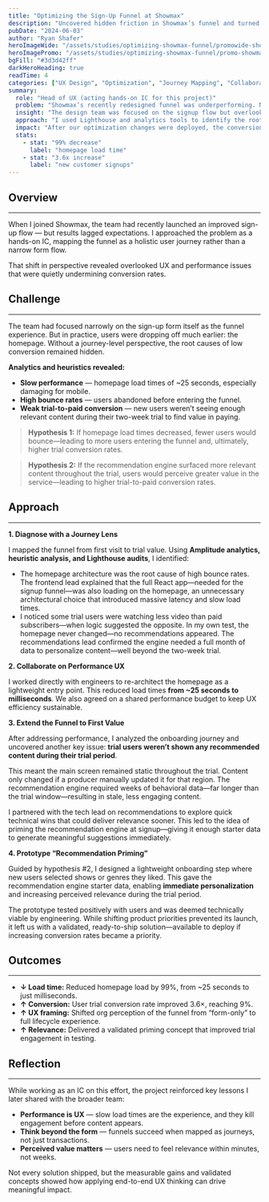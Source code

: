 ```yaml
---
title: "Optimizing the Sign-Up Funnel at Showmax"
description: "Uncovered hidden friction in Showmax’s funnel and turned a failing sign-up flow into a 3x conversion success."
pubDate: "2024-06-03"
author: "Ryan Shafer"
heroImageWide: "/assets/studies/optimizing-showmax-funnel/promowide-showmax-funnel.webp"
heroImagePromo: "/assets/studies/optimizing-showmax-funnel/promo-showmax-funnel.webp"
bgFill: "#3d3d42ff"
darkHeroHeading: true
readTime: 4
categories: ["UX Design", "Optimization", "Journey Mapping", "Collaboration", "Prototyping"]
summary:
  role: "Head of UX (acting hands-on IC for this project)"
  problem: "Showmax’s recently redesigned funnel was underperforming. New trial conversion rates—a core business metric—remained low. A significant investment had gone into the new flow, and we were asking a critical question: Why wasn’t it working?"
  insight: "The design team was focused on the signup flow but overlooked the broader user journey. Showmax’s homepage took nearly 25 seconds to load—an abysmal experience, especially on mobile. Once the two-week trial began, the promoted content remained unchanged due to limitations in the recommendation engine."
  approach: "I used Lighthouse and analytics tools to identify the root cause, then partnered with engineering to optimize the front end and explore ways to prime the recommendation engine—so users would see personalized content from day one of the trial."
  impact: "After our optimization changes were deployed, the conversion rate jumped:"
  stats:
    - stat: "99% decrease"
      label: "homepage load time"
    - stat: "3.6x increase"
      label: "new customer signups"
---
```


## Overview
---

When I joined Showmax, the team had recently launched an improved sign-up flow — but results lagged expectations. I approached the problem as a hands-on IC, mapping the funnel as a holistic user journey rather than a narrow form flow.

That shift in perspective revealed overlooked UX and performance issues that were quietly undermining conversion rates.

## Challenge
---

<ImageWithStyle src="/assets/studies/optimizing-showmax-funnel/content/showmax-slow-load-time.webp" alt="One check we ran was comparing our load times—at mobile download speeds—against similar funnel-driven sites. The gap was obvious." disableLightbox />

The team had focused narrowly on the sign-up form itself as the funnel experience. But in practice, users were dropping off much earlier: the homepage. Without a journey-level perspective, the root causes of low conversion remained hidden.

**Analytics and heuristics revealed:**

*   **Slow performance** — homepage load times of ~25 seconds, especially damaging for mobile.
*   **High bounce rates** — users abandoned before entering the funnel.
*   **Weak trial-to-paid conversion** — new users weren’t seeing enough relevant content during their two-week trial to find value in paying.

> **Hypothesis 1:** If homepage load times decreased, fewer users would bounce—leading to more users entering the funnel and, ultimately, higher trial conversion rates.

> **Hypothesis 2:** If the recommendation engine surfaced more relevant content throughout the trial, users would perceive greater value in the service—leading to higher trial-to-paid conversion rates.

## Approach
---
<ImageWithStyle src="/assets/studies/optimizing-showmax-funnel/content/showmax-signup-funnel.webp" alt="A simple, user-centered mapping of the full signup experience revealed pain points at the edges of the new funnel design." />

**1\. Diagnose with a Journey Lens**

I mapped the funnel from first visit to trial value. Using **Amplitude analytics, heuristic analysis, and Lighthouse audits**, I identified:
*  The homepage architecture was the root cause of high bounce rates. The frontend lead explained that the full React app—needed for the signup funnel—was also loading on the homepage, an unnecessary architectural choice that introduced massive latency and slow load times.
* I noticed some trial users were watching less video than paid subscribers—when logic suggested the opposite. In my own test, the homepage never changed—no recommendations appeared. The recommendations lead confirmed the engine needed a full month of data to personalize content—well beyond the two-week trial.

**2\. Collaborate on Performance UX**

I worked directly with engineers to re-architect the homepage as a lightweight entry point. This reduced load times **from ~25 seconds to milliseconds**. We also agreed on a shared performance budget to keep UX efficiency sustainable.
<ImageWithStyle src="/assets/studies/optimizing-showmax-funnel/content/showmax-perf-budget-future.webp" alt="A homepage performance budget was established to align teams and deliver a faster, more optimized experience." />

**3\. Extend the Funnel to First Value**

After addressing performance, I analyzed the onboarding journey and uncovered another key issue: **trial users weren’t shown any recommended content during their trial period**.

This meant the main screen remained static throughout the trial. Content only changed if a producer manually updated it for that region. The recommendation engine required weeks of behavioral data—far longer than the trial window—resulting in stale, less engaging content.

I partnered with the tech lead on recommendations to explore quick technical wins that could deliver relevance sooner. This led to the idea of priming the recommendation engine at signup—giving it enough starter data to generate meaningful suggestions immediately.

<ImageWithStyle src="/assets/studies/optimizing-showmax-funnel/content/showmax-recomendation-priming.webp" alt="The addition of a recommendation priming interface after successful signup was proposed as a way to drive higher conversion rates." />

**4\. Prototype “Recommendation Priming”**

 Guided by hypothesis #2, I designed a lightweight onboarding step where new users selected shows or genres they liked. This gave the recommendation engine starter data, enabling **immediate personalization** and increasing perceived relevance during the trial period.

The prototype tested positively with users and was deemed technically viable by engineering. While shifting product priorities prevented its launch, it left us with a validated, ready-to-ship solution—available to deploy if increasing conversion rates became a priority.

## Outcomes
---
<ImageWithStyle src="/assets/studies/optimizing-showmax-funnel/content/showmax-conversion-rate.webp" alt="Conversion rates on our funnel jumped from 2.5 to 9%." />  

*   **↓ Load time:** Reduced homepage load by 99%, from ~25 seconds to just milliseconds.
*   **↑ Conversion:** User trial conversion rate improved 3.6×, reaching 9%.
*   **↑ UX framing:** Shifted org perception of the funnel from “form-only” to full lifecycle experience.
*   **↑ Relevance:** Delivered a validated priming concept that improved trial engagement in testing.

<ImageWithStyle src="/assets/studies/optimizing-showmax-funnel/content/showmax-speed-improvement.webp" alt="Our load times improved dramatically once the optimization was implemented." disableLightbox />

## Reflection
---

While working as an IC on this effort, the project reinforced key lessons I later shared with the broader team:

*   **Performance is UX** — slow load times are the experience, and they kill engagement before content appears.
*   **Think beyond the form** — funnels succeed when mapped as journeys, not just transactions.   
*   **Perceived value matters** — users need to feel relevance within minutes, not weeks.

Not every solution shipped, but the measurable gains and validated concepts showed how applying end-to-end UX thinking can drive meaningful impact.